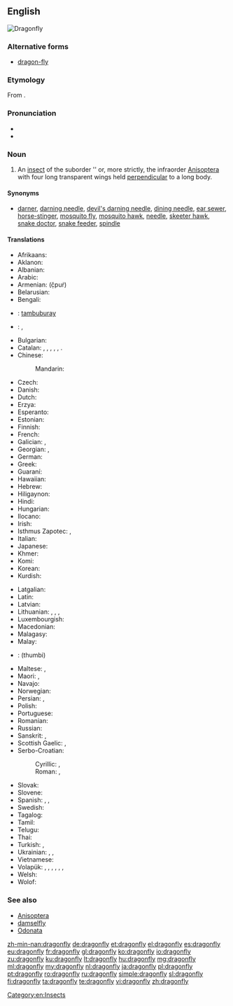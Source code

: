 ==English==
[[Image:Libellula depressa.jpg|thumb|Dragonfly]]
{{wikipedia}}

===Alternative forms===
* [[dragon-fly]]
===Etymology===
From {{compound|dragon|fly|lang=en}}.

===Pronunciation===
* {{IPA|/ˈdræɡənˌflaɪ/}}
* {{audio|en-us-dragonfly.ogg|Audio (US)}}

===Noun===
{{en-noun|head=[[dragon]][[fly]]|dragonflies}}

# An [[insect]] of the suborder ''{{taxlink|Epiprocta|suborder}} or, more strictly, the infraorder [[Anisoptera]] with four long transparent wings held [[perpendicular]] to a long body.

====Synonyms====
* [[darner]], [[darning needle]], [[devil's darning needle]], [[dining needle]], [[ear sewer]], [[horse-stinger]], [[mosquito fly]], [[mosquito hawk]], [[needle]], [[skeeter hawk]], [[snake doctor]], [[snake feeder]], [[spindle]]

====Translations====
{{trans-top|an insect of the suborder Anisoptera}}
* Afrikaans: {{t|af|naaldekoker}}
* Aklanon: {{t|akl|tambibidli}}
* Albanian: {{t|sq|pilivesë}}
* Arabic: {{t|ar|منسوب الماء|m|tr=mansūb al-māʾ|sc=Arab}}
* Armenian: {{t|hy|ճպուռ}} (č̣puṙ)
* Belarusian: {{t|be|страказа|f|tr=strakazá|sc=Cyrl}}
* Bengali: {{t|bn|ফড়িং|tr=phôŗing|sc=Beng}}
* {{ttbc|Binisayâ}}<!-- name not recognised by xte: update [[Template:langrev]] and [[Module:languages]] appropriately or report to [[User talk:Kephir/gadgets/xte]] -->: [[tambuburay]]
* {{ttbc|br}}: {{t+|br|nadoz-aer|f}}, {{t+|br|nadozioù-aer|p}}
* Bulgarian: {{t|bg|водно конче|n|tr=vódno kónče|sc=Cyrl}}
* Catalan: {{t+|ca|libèl·lula|f}}, {{t|ca|cavall de serp|m}}, {{t|ca|espiadimonis|m}}, {{t|ca|tallanassos|m}}, {{t|ca|teixidor|m}}, {{t|ca|barratgina|f}}.
* Chinese:
*: Mandarin: {{t|cmn|蜻蜓|tr=qīngtíng|sc=Hani}}
* Czech: {{t|cs|vážka|f}}
* Danish: {{t|da|guldsmed|c}}
* Dutch: {{t+|nl|libel|f}}
* Erzya: {{t|myv|салмуксонь салы|tr=salmuksonj salï|sc=Cyrl}}
* Esperanto: {{t+|eo|libelo}}
* Estonian: {{t+|et|kiil}}
* Finnish: {{t|fi|sudenkorento}}
* French: {{t+|fr|libellule|f}}
* Galician: {{t+|gl|cabalo do demo|m}}, {{t|gl|libélula|f}}
* Georgian: {{t+|ka|ჭრიჭინა|tr=čričina|sc=Geor}}, {{t|ka|ნემსიყლაპია|tr=nemsiqlapia|sc=Geor}}
* German: {{t+|de|Libelle|f}}
* Greek: {{t|el|λιβελλούλη|f|tr=livelúli}}
* Guaraní: {{t|gn|ñahatĩ}}
* Hawaiian: {{t|haw|pīnao}}
* Hebrew: {{t|he|שפירית|f|tr=shapirit}}
* Hiligaynon: {{t|hil|tumbak-tumbak}}
* Hindi: {{t|hi|व्याध पतंग|tr=vyādh pataṅg|sc=Deva}}
* Hungarian: {{t+|hu|szitakötő}}
* Ilocano: {{t|ilo|tuwato}}
* Irish: {{t|ga|snáthaid mhór|f}}
* Isthmus Zapotec: {{t|zai|sumpirinisa}}, {{t|zai|xhumpirinisa}}
* Italian: {{t+|it|libellula|f}}
* Japanese: {{t+|ja|蜻蛉|tr=[[とんぼ]], tonbo|sc=Jpan}}
* Khmer: {{t+|km|កន្ទុំរុយ|tr=kontom ruy|sc=Khmr}}
* Komi: {{t|kv|юрси гусь|tr=jursji gusʹ|sc=Cyrl}}
* Korean: {{t+|ko|잠자리|tr=jamjari|sc=Kore}}
* Kurdish: {{t+|ku|zencere|sc=ku-Arab}}
{{trans-mid}}
* Latgalian: {{t|ltg|spuorņs|m}}
* Latin: {{t+|la|libellula|f}}
* Latvian: {{t|lv|spāre|f}}
* Lithuanian: {{t+|lt|laumžirgis|m}}, {{t|lt|žirgelis|m}}, {{qualifier|some species}} {{t|lt|skėtė|f}}, {{qualifier|some species}} {{t|lt|strėlikė|f}}
* Luxembourgish: {{t|lb|Libell|f}}
* Macedonian: {{t|mk|водно конче|n|tr=vódno kónče|sc=Cyrl}}
* Malagasy: {{t+|mg|angidina}}
* Malay: {{t|ms|capung}}
* {{ttbc|ml}}: (thumbi)<!-- wrong script -->
* Maltese: {{t|mt|debba tax-xitan|f}}, {{t|mt|ħelikopter}}
* Maori: {{t|mi|kapowai}}, {{t|mi|kapowai}}
* Navajo: {{t|nv|tániilʼáí}}
* Norwegian: {{t+|no|øyenstikker|m}}
* Persian: {{t|fa|تصنيف هجائی|tr=tasnif-e hejâ'i}}, {{t+|fa|سنجاقک|tr=sanjâqak}}
* Polish: {{t+|pl|ważka|f}}
* Portuguese: {{t+|pt|libélula|f}}
* Romanian: {{t+|ro|libelulă|f}}
* Russian: {{t+|ru|стрекоза|f|tr=strekozá}}
* Sanskrit: {{t|sa|प्राचिका|tr=prācikā|sc=Deva}}, {{t|sa|प्राचिका|tr=prācikā|sc=Deva}}
* Scottish Gaelic: {{t|gd|tarbhan-nathrach|m}}, {{t|gd|cuileag-lasrach|f}}
* Serbo-Croatian:
*: Cyrillic: {{t|sh|вилин коњиц|m|sc=Cyrl}}, {{t|sh|вилински коњиц|m|sc=Cyrl}}
*: Roman: {{t|sh|vilin konjic|m}}, {{t|sh|vilinski konjic|m}}
* Slovak: {{t|sk|vážka|f}}
* Slovene: {{t+|sl|kačji pastir|m}}
* Spanish: {{t+|es|libélula|f}}, {{t|es|aguacil|m}} {{qualifier|Argentina|Uruguay}}, {{t|es|pipilacha|f}} {{qualifier|Nicaragua}}
* Swedish: {{t+|sv|trollslända}}
* Tagalog: {{t|tl|tutubi}}
* Tamil: {{t+|ta|தும்பி|tr=Thumbi}}
* Telugu: {{t+|te|తూనీగ|tr=tooneega|sc=Telu}}
* Thai: {{t|th|แมลงปอ|tr=má-laeng-bpor|sc=Thai}}
* Turkish: {{t+|tr|kızböceği}}, {{t+|tr|yusufçuk}}
* Ukrainian: {{t|uk|стрекоза|f|tr=strekozá|sc=Cyrl}}, {{t+|uk|важка|f|tr=vážka|sc=Cyrl}}, {{t+|uk|бабка|f|tr=bábka|sc=Cyrl}}
* Vietnamese: {{t|vi|con chuồn chuồn}}
* Volapük: {{qualifier|♂♀}} {{t|vo|libelul}}, {{qualifier|collective ♂♀}} {{t|vo|libelulem}}, {{qualifier|♂}} {{t|vo|hilibelul}}, {{qualifier|♀}} {{t|vo|jilibelul}}, {{qualifier|♂♀ offspring}} {{t|vo|libelulül}}, {{qualifier|♂ offspring}} {{t|vo|hilibelulül}}, {{qualifier|♀ offspring}} {{t|vo|jilibelulül}}
* Welsh: {{t|cy|gwas y neidr|m}}
* Wolof: {{t|wo|xund-xund}}
{{trans-bottom}}

===See also===
* [[Anisoptera]]
* [[damselfly]]
* [[Odonata]]

[[Category:en:Insects]]

[[zh-min-nan:dragonfly]]
[[de:dragonfly]]
[[et:dragonfly]]
[[el:dragonfly]]
[[es:dragonfly]]
[[eu:dragonfly]]
[[fr:dragonfly]]
[[gl:dragonfly]]
[[ko:dragonfly]]
[[io:dragonfly]]
[[zu:dragonfly]]
[[ku:dragonfly]]
[[lt:dragonfly]]
[[hu:dragonfly]]
[[mg:dragonfly]]
[[ml:dragonfly]]
[[my:dragonfly]]
[[nl:dragonfly]]
[[ja:dragonfly]]
[[pl:dragonfly]]
[[pt:dragonfly]]
[[ro:dragonfly]]
[[ru:dragonfly]]
[[simple:dragonfly]]
[[sl:dragonfly]]
[[fi:dragonfly]]
[[ta:dragonfly]]
[[te:dragonfly]]
[[vi:dragonfly]]
[[zh:dragonfly]]